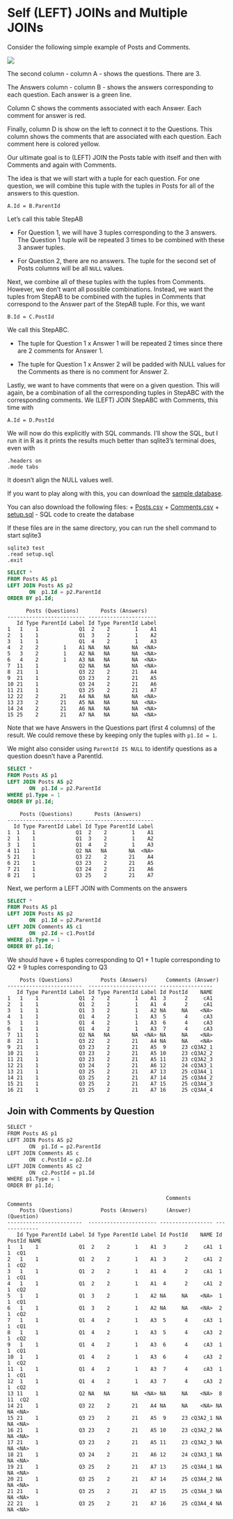 # Self (LEFT) JOINs and Multiple JOINs


Consider the following simple example of Posts and Comments.


![](SampleData.svg)

The second column  - column A - shows the questions.
There are 3.

The Answers column - column B - shows the answers corresponding to each question.
Each answer is a green line.

Column C shows the comments associated with each Answer.
Each comment for answer is red.

Finally, column D is show on the left to connect it to the Questions.
This column shows the comments that are associated with each question.
Each comment here is colored yellow.


Our ultimate goal is to (LEFT) JOIN the 
Posts table with itself and then with Comments and again with Comments.

The idea is that we will start with a tuple for each question.
For one question, we will  combine this tuple  with the tuples in Posts for all of the answers to
this question.  
```
A.Id = B.ParentId
```
Let's call this table StepAB


+ For Question 1, we will have 3 tuples corresponding to the 3 answers.
  The Question 1 tuple will be repeated 3 times to be combined with these 3 answer tuples.

+ For Question 2, there are no answers. The tuple for the second set of Posts columns will be all
  `NULL` values.

Next, we combine all of these tuples with the tuples from Comments.
However, we don't want all possible combinations.
Instead, we want the tuples from  StepAB to be combined with the tuples in
Comments that correspond to the Answer part of the StepAB tuple.
For this, we want
```
B.Id = C.PostId
```

We call this StepABC.

+ The tuple for Question 1 x Answer 1 will be repeated 2 times since there are 2 comments for Answer 1.

+ The tuple for Question 1 x Answer 2  will be padded with NULL values for the Comments as there is no
  comment for Answer 2.


Lastly, we want to have comments that were on a given question.
This will again, be a combination of all the corresponding tuples in StepABC with the corresponding
comments.
We (LEFT) JOIN StepABC with Comments, this time with
```
A.Id = D.PostId
```


We will now do this explicitly with SQL commands.
I'll show the SQL, but I run it in R as it prints the results much better 
than sqlite3's terminal does, even with
```
.headers on
.mode tabs
```
It doesn't align the NULL values well.


If you want to play along with this,
you can download the [sample database](https://canvas.ucdavis.edu/files/17035735/download?download_frd=1).

You can also download the following files:
+ [Posts.csv](https://canvas.ucdavis.edu/files/17035733/download?download_frd=1)
+ [Comments.csv](https://canvas.ucdavis.edu/files/17035732/download?download_frd=1)
+ [setup.sql](https://canvas.ucdavis.edu/files/17035734/download?download_frd=1) - SQL code to create the database

If these files are in the same directory, you can run the shell command to start sqlite3
```
sqlite3 test
.read setup.sql
.exit
```


<!--
```r
library(RSQLite)
db = dbConnect(SQLite(), "test")
options(width = 200)
```
-->


```sql
SELECT *
FROM Posts AS p1
LEFT JOIN Posts AS p2
       ON  p1.Id = p2.ParentId
ORDER BY p1.Id;
```


```
      Posts (Questions)       Posts (Answers)
------------------------- ----------------------
   Id Type ParentId Label Id Type ParentId Label
1   1    1             Q1  2    2        1    A1
2   1    1             Q1  3    2        1    A2
3   1    1             Q1  4    2        1    A3
4   2    2        1    A1 NA   NA       NA  <NA>
5   3    2        1    A2 NA   NA       NA  <NA>
6   4    2        1    A3 NA   NA       NA  <NA>
7  11    1             Q2 NA   NA       NA  <NA>
8  21    1             Q3 22    2       21    A4
9  21    1             Q3 23    2       21    A5
10 21    1             Q3 24    2       21    A6
11 21    1             Q3 25    2       21    A7
12 22    2       21    A4 NA   NA       NA  <NA>
13 23    2       21    A5 NA   NA       NA  <NA>
14 24    2       21    A6 NA   NA       NA  <NA>
15 25    2       21    A7 NA   NA       NA  <NA>
```

Note that we have Answers in the Questions part (first 4 columns) of  the result.
We could remove these by keeping only the tuples with `p1.Id = 1`.

We might also consider using `ParentId IS NULL` to identify questions
as a question doesn't have a ParentId.



```sql
SELECT *
FROM Posts AS p1
LEFT JOIN Posts AS p2
       ON  p1.Id = p2.ParentId
WHERE p1.Type = 1
ORDER BY p1.Id;
```


```
    Posts (Questions)       Posts (Answers)
------------------------ ----------------------
  Id Type ParentId Label Id Type ParentId Label
1  1    1             Q1  2    2        1    A1
2  1    1             Q1  3    2        1    A2
3  1    1             Q1  4    2        1    A3
4 11    1             Q2 NA   NA       NA  <NA>
5 21    1             Q3 22    2       21    A4
6 21    1             Q3 23    2       21    A5
7 21    1             Q3 24    2       21    A6
8 21    1             Q3 25    2       21    A7
```


Next, we perform a  LEFT JOIN with Comments on the answers

```sql
SELECT *
FROM Posts AS p1
LEFT JOIN Posts AS p2
       ON  p1.Id = p2.ParentId
LEFT JOIN Comments AS c1
       ON  p2.Id = c1.PostId
WHERE p1.Type = 1
ORDER BY p1.Id;
```

We should have
+ 6  tuples corresponding to Q1
+ 1 tuple corresponding to Q2
+ 9 tuples corresponding to Q3


```
    Posts (Questions)         Posts (Answers)      Comments (Answer)
------------------------  ---------------------- -----------------
   Id Type ParentId Label Id Type ParentId Label Id PostId    NAME
1   1    1             Q1  2    2        1    A1  3      2     cA1
2   1    1             Q1  2    2        1    A1  4      2     cA1
3   1    1             Q1  3    2        1    A2 NA     NA    <NA>
4   1    1             Q1  4    2        1    A3  5      4     cA3
5   1    1             Q1  4    2        1    A3  6      4     cA3
6   1    1             Q1  4    2        1    A3  7      4     cA3
7  11    1             Q2 NA   NA       NA  <NA> NA     NA    <NA>
8  21    1             Q3 22    2       21    A4 NA     NA    <NA>
9  21    1             Q3 23    2       21    A5  9     23 cQ3A2_1
10 21    1             Q3 23    2       21    A5 10     23 cQ3A2_2
11 21    1             Q3 23    2       21    A5 11     23 cQ3A2_3
12 21    1             Q3 24    2       21    A6 12     24 cQ3A3_1
13 21    1             Q3 25    2       21    A7 13     25 cQ3A4_1
14 21    1             Q3 25    2       21    A7 14     25 cQ3A4_2
15 21    1             Q3 25    2       21    A7 15     25 cQ3A4_3
16 21    1             Q3 25    2       21    A7 16     25 cQ3A4_4
```



## Join with Comments by Question

```r
SELECT *
FROM Posts AS p1
LEFT JOIN Posts AS p2
       ON  p1.Id = p2.ParentId
LEFT JOIN Comments AS c
       ON  c.PostId = p2.Id
LEFT JOIN Comments AS c2
       ON  c2.PostId = p1.Id       
WHERE p1.Type = 1
ORDER BY p1.Id;
```


```
                                                   Comments           Comments
    Posts (Questions)         Posts (Answers)      (Answer)           (Question)
------------------------  ---------------------- ----------------- -------------
   Id Type ParentId Label Id Type ParentId Label Id PostId    NAME Id PostId NAME
1   1    1             Q1  2    2        1    A1  3      2     cA1  1      1  cQ1
2   1    1             Q1  2    2        1    A1  3      2     cA1  2      1  cQ2
3   1    1             Q1  2    2        1    A1  4      2     cA1  1      1  cQ1
4   1    1             Q1  2    2        1    A1  4      2     cA1  2      1  cQ2
5   1    1             Q1  3    2        1    A2 NA     NA    <NA>  1      1  cQ1
6   1    1             Q1  3    2        1    A2 NA     NA    <NA>  2      1  cQ2
7   1    1             Q1  4    2        1    A3  5      4     cA3  1      1  cQ1
8   1    1             Q1  4    2        1    A3  5      4     cA3  2      1  cQ2
9   1    1             Q1  4    2        1    A3  6      4     cA3  1      1  cQ1
10  1    1             Q1  4    2        1    A3  6      4     cA3  2      1  cQ2
11  1    1             Q1  4    2        1    A3  7      4     cA3  1      1  cQ1
12  1    1             Q1  4    2        1    A3  7      4     cA3  2      1  cQ2
13 11    1             Q2 NA   NA       NA  <NA> NA     NA    <NA>  8     11  cQ2
14 21    1             Q3 22    2       21    A4 NA     NA    <NA> NA     NA <NA>
15 21    1             Q3 23    2       21    A5  9     23 cQ3A2_1 NA     NA <NA>
16 21    1             Q3 23    2       21    A5 10     23 cQ3A2_2 NA     NA <NA>
17 21    1             Q3 23    2       21    A5 11     23 cQ3A2_3 NA     NA <NA>
18 21    1             Q3 24    2       21    A6 12     24 cQ3A3_1 NA     NA <NA>
19 21    1             Q3 25    2       21    A7 13     25 cQ3A4_1 NA     NA <NA>
20 21    1             Q3 25    2       21    A7 14     25 cQ3A4_2 NA     NA <NA>
21 21    1             Q3 25    2       21    A7 15     25 cQ3A4_3 NA     NA <NA>
22 21    1             Q3 25    2       21    A7 16     25 cQ3A4_4 NA     NA <NA>
```




<!--

From this, you can compute the the
number of answers, the number

## Number of Answers per Question

Now let's calculate the number of answers for each question

We should get

+ Q1, 3 answers
+ Q2, 0 answers
+ Q3, 4 answers

We clearly have 12 rows for Q1.
How many DISTINCT values of Answer Id values do we have 
This is the 5th column and within the rows for Q1, we have values 2, 3, 4 
and so 3 answers.

For the row corresponding to Q2, we have an NA and we ignore this
as `COUNT(DISTINCT )` does.

So `COUNT(DISTINCT p2.Id)` gives us the number of answers to each question
when we `GROUP BY p1.Id`, i.e., by Question.


## Number of Comments Per Question

We should get
+ Q1 = 2
+ Q2 = 1
+ Q3 = 0


We look at the Id column in the final/second Comments table that was merged, i.e., Comments (Question).

For Q1, we have 2 distinct Ids - 1, 2

For Q2,we have a single tuple and the c2.Id value is 8.  So we have one legitimate comment.

For Q3, we have only `NA` values, so a count of 0 comments.


So `COUNT(DISTINCT c2.Id)`  will give us the number of comments on the question 
when we `GROUP BY p1.Id`.


## Number of Comments Per Answer

For the answers, we should have
+ A1 = 2
+ A2 = 0
+ A3 = 3
+ A4 = 0
+ A5 = 3
+ A6 = 1
+ A7 = 4

Again, `COUNT(DISTINCT c1.Id)` gives us these counts.



## Putting it All Together

```sql
SELECT p1.Id AS QId, 
       COUNT(DISTINCT p2.Id) AS NumAns, 
       COUNT(DISTINCT c1.Id) AS NumAnswerComments, 
       COUNT(DISTINCT c2.Id) AS NumQuestionComments
FROM Posts AS p1
LEFT JOIN Posts AS p2
       ON  p1.Id = p2.ParentId
LEFT JOIN Comments AS c1
       ON  c1.PostId = p2.Id
LEFT JOIN Comments AS c2
       ON  c2.PostId = p1.Id       
WHERE p1.Type = 1
GROUP BY p1.Id
ORDER BY QId;
```

```
  QId NumAns NumAnswerComments NumQuestionComments
1   1      3                 5                   2
2  11      0                 0                   1
3  21      4                 8                   0
```


-->
